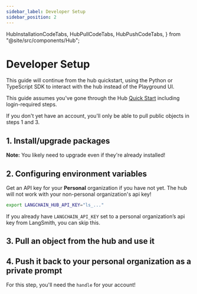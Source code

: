 ```yaml
---
sidebar_label: Developer Setup
sidebar_position: 2
---
```


  HubInstallationCodeTabs,
  HubPullCodeTabs,
  HubPushCodeTabs,
} from "@site/src/components/Hub";

# Developer Setup

This guide will continue from the hub quickstart, using the Python or TypeScript SDK to interact with the hub instead of the Playground UI.

This guide assumes you've gone through the Hub [Quick Start](./quickstart) including login-required steps.

If you don't yet have an account, you'll only be able to pull public objects in steps 1 and 3.

## 1. Install/upgrade packages

**Note:** You likely need to upgrade even if they're already installed!

<HubInstallationCodeTabs />

## 2. Configuring environment variables

Get an API key for your **Personal** organization if you have not yet. The hub will not work with your non-personal organization's api key!

```bash
export LANGCHAIN_HUB_API_KEY="ls_..."
```

If you already have `LANGCHAIN_API_KEY` set to a personal organization’s api key from LangSmith, you can skip this.

## 3. Pull an object from the hub and use it

<HubPullCodeTabs />

## 4. Push it back to your personal organization as a private prompt

For this step, you'll need the `handle` for your account!

<HubPushCodeTabs />
